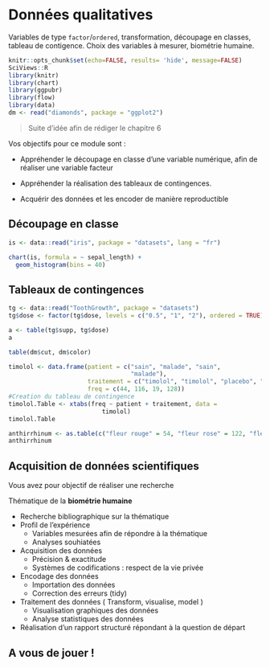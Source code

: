 # Données qualitatives {#qualit}

Variables de type `factor`/`ordered`, transformation, découpage en classes, tableau de contigence. Choix des variables à mesurer, biométrie humaine.


```r
knitr::opts_chunk$set(echo=FALSE, results= 'hide', message=FALSE)
SciViews::R
library(knitr)
library(chart)
library(ggpubr)
library(flow)
library(data)
dm <- read("diamonds", package = "ggplot2")
```

> Suite d'idée afin de rédiger le chapitre 6

Vos objectifs pour ce module sont :

- Appréhender le découpage en classe d'une variable numérique, afin de réaliser une variable facteur 

- Appréhender la réalisation des tableaux de contingences.

- Acquérir des données et les encoder de manière reproductible 

## Découpage en classe


```r
is <- data::read("iris", package = "datasets", lang = "fr")

chart(is, formula = ~ sepal_length) +
  geom_histogram(bins = 40)
```

## Tableaux de contingences

```r
tg <- data::read("ToothGrowth", package = "datasets")
tg$dose <- factor(tg$dose, levels = c("0.5", "1", "2"), ordered = TRUE)
```

```r
a <- table(tg$supp, tg$dose)
a
```

```r
table(dm$cut, dm$color)
```


```r
timolol <- data.frame(patient = c("sain", "malade", "sain",
                                  "malade"),
                      traitement = c("timolol", "timolol", "placebo", "placebo"),
                      freq = c(44, 116, 19, 128))
#Creation du tableau de contingence 
timolol.Table <- xtabs(freq ~ patient + traitement, data =
                          timolol)
timolol.Table
```

```r
anthirrhinum <- as.table(c("fleur rouge" = 54, "fleur rose" = 122, "fleur blanche" = 58))
anthirrhinum
```



## Acquisition de données scientifiques

Vous avez pour objectif de réaliser une recherche 

Thématique de la **biométrie humaine**

- Recherche bibliographique sur la thématique
- Profil de l'expérience
    + Variables mesurées afin de répondre à la thématique 
    + Analyses souhiatées 
- Acquisition des données
    + Précision & exactitude
    + Systèmes de codifications : respect de la vie privée
- Encodage des données 
    + Importation des données
    + Correction des erreurs (tidy)
- Traitement des données ( Transform, visualise, model )
    + Visualisation graphiques des données
    + Analyse statistiques des données 
- Réalisation d'un rapport structuré répondant à la question de départ




## A vous de jouer !
